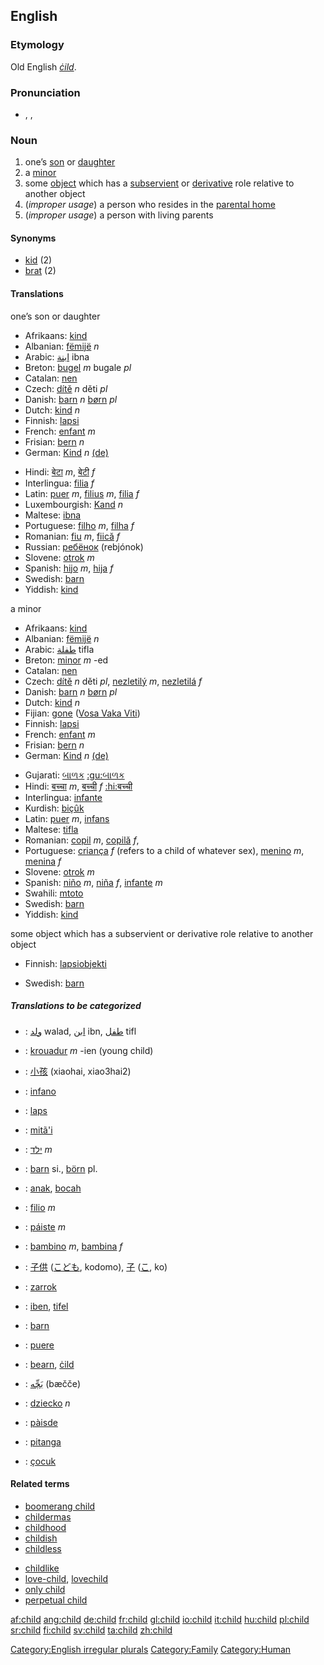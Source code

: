 ==English==

===Etymology===
Old English ''[[cild|ċild]]''.

===Pronunciation===
*{{AHD|chīld}}, {{IPA|/ʧaɪld/}}, {{SAMPA|/tSaIld/}}

===Noun===
[[Category:English irregular plurals]]
{{en-noun2|'''child'''|'''[[children]] '''or, obsolete,''' [[childer]]'''}}

# one’s [[son]] or [[daughter]]
# a [[minor]]
#some [[object]] which has a [[subservient]] or [[derivative]] role relative to another object
#(''improper usage'') a person who resides in the [[parental home]]
#(''improper usage'') a person with living parents

====Synonyms====
*[[kid]] (2)
*[[brat]] (2)

====Translations====
;one’s son or daughter
{{top}}
*Afrikaans: [[kind]]
*Albanian: [[fëmijë]] ''n''
*Arabic: [[ابنة]] ibna
*Breton: [[bugel]] ''m'' bugale ''pl''
*Catalan: [[nen]]
*Czech: [[dítě]] ''n'' děti ''pl''
*Danish: [[barn]] ''n'' [[børn]] ''pl''
*Dutch: [[kind]] ''n''
*Finnish: [[lapsi]]
*French: [[enfant]] ''m''
*Frisian: [[bern]] ''n''
*German: [[Kind]] ''n'' [[:de:Kind|(de)]]
{{mid}}
*Hindi: [[बेटा]] ''m'', [[बेटी]] ''f''<!--ref Oxford Hindi-Eng Dict.-->
*Interlingua: [[filia]] ''f''
*Latin: [[puer]] ''m'', [[filius]] ''m'', [[filia]] ''f''
*Luxembourgish: [[Kand]] ''n''
*Maltese: [[ibna]]
*Portuguese: [[filho]] ''m'', [[filha]] ''f''
*Romanian: [[fiu]] ''m'', [[fiică]] ''f''
*Russian: [[ребёнок]] (rebjónok) {{m}}
*Slovene: [[otrok]] ''m''
*Spanish: [[hijo]] ''m'', [[hija]] ''f''
*Swedish: [[barn]]
*Yiddish: [[kind]]
{{bottom}}

;a minor
{{top}}
*Afrikaans: [[kind]]
*Albanian: [[fëmijë]] ''n''
*Arabic: [[طفلة]] tifla
*Breton: [[minor]] ''m'' -ed
*Catalan: [[nen]]
*Czech: [[dítě]] ''n'' děti ''pl'', [[nezletilý]] ''m'', [[nezletilá]] ''f''
*Danish: [[barn]] ''n'' [[børn]] ''pl''
*Dutch: [[kind]] ''n''
*Fijian: [[gone]] ([[:fj:gone|Vosa Vaka Viti]])
*Finnish: [[lapsi]]
*French: [[enfant]] ''m''
*Frisian: [[bern]] ''n''
*German: [[Kind]] ''n'' [[:de:Kind|(de)]]
{{mid}}
*Gujarati: [[બાળક]] [[:gu:બાળક]]
*Hindi: [[बच्चा]] ''m'', [[बच्ची]] ''f'' [[:hi:बच्ची]]<!--ref Oxford Hindi-Eng Dict.-->
*Interlingua: [[infante]]
*Kurdish: [[biçûk]]
*Latin: [[puer]] ''m'', [[infans]]
*Maltese: [[tifla]]
*Romanian: [[copil]] ''m'', [[copilă]] ''f'',
*Portuguese: [[criança]] ''f'' (refers to a child of whatever sex), [[menino]] ''m'', [[menina]] ''f''
*Slovene: [[otrok]] ''m''
*Spanish: [[niño]] ''m'', [[niña]] ''f'', [[infante]] ''m''
*Swahili: [[mtoto]]
*Swedish: [[barn]]
*Yiddish: [[kind]]
{{bottom}}

;some object which has a subservient or derivative role relative to another object
{{top}}
*Finnish: [[lapsiobjekti]]
{{mid}}
*Swedish: [[barn]]
{{bottom}}

<!--;a person who resides in the parental home
{{top}}
{{mid}}
{{bottom}}

;a person with living parents
{{top}}
{{mid}}
{{bottom}}
-->
=====Translations to be categorized=====
{{checktrans}}

*{{ttbc|Arabic}}: [[ولد]] walad, [[ابن]] ibn, [[طفل]] tifl
*{{ttbc|Breton}}: [[krouadur]] ''m'' -ien (young child)
*{{ttbc|Chinese}}: [[小孩]] (xiaohai, xiao3hai2)
*{{ttbc|Esperanto}}: [[infano]]
*{{ttbc|Estonian}}: [[laps]]
*{{ttbc|Guaraní}}: [[mitã'i]]
*{{ttbc|Hebrew}}: [[ילד]] ''m''
*{{ttbc|Icelandic}}: [[barn]] si., [[börn]] pl.
*{{ttbc|Indonesian}}: [[anak]], [[bocah]]
*{{ttbc|Interlingua}}: [[filio]] ''m''
*{{ttbc|Irish}}: [[páiste]] ''m''
*{{ttbc|Italian}}: [[bambino]] ''m'', [[bambina]] ''f''
*{{ttbc|Japanese}}: [[子供]] ([[こども]], kodomo), [[子]] ([[こ]], ko)
*{{ttbc|Kurdish}}: [[zarrok]]
*{{ttbc|Maltese}}: [[iben]], [[tifel]]
*{{ttbc|Norwegian}}: [[barn]]
*{{ttbc|Novial}}: [[puere]]
*{{ttbc|Old English}}: [[bearn]], [[cild|ċild]]
*{{ttbc|Persian}}: [[بَچِّه]] (bæčče)
*{{ttbc|Polish}}: [[dziecko]] ''n''
*{{ttbc|Scottish Gaelic}}: [[pàisde]]
*{{ttbc|Tupinambá}}: [[pitanga]]
*{{ttbc|Turkish}}: [[çocuk]]

====Related terms====
{{top}}
*[[boomerang child]]
*[[childermas]]
*[[childhood]]
*[[childish]]
*[[childless]]
{{mid}}
*[[childlike]]
*[[love-child]], [[lovechild]]
*[[only child]]
*[[perpetual child]]
{{bottom}}

[[Category:Family]]
[[Category:Human]]

[[af:child]]
[[ang:child]]
[[de:child]]
[[fr:child]]
[[gl:child]]
[[io:child]]
[[it:child]]
[[hu:child]]
[[pl:child]]
[[sr:child]]
[[fi:child]]
[[sv:child]]
[[ta:child]]
[[zh:child]]